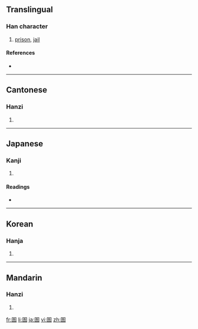 ==Translingual==

===Han character===
{{Han char|rn=31|rad=囗|as=07|sn=10|four=6060<sub>1</sub>|canj=田一一口 (WMMR)}}

# [[prison]], [[jail]]

====References====
* {{Han ref|kx=0219.010|dkj=04775|dj=0446.230|hdz=10719.010|uh=5704|ud=22276|bh=AE46|bd=44614}}

----

==Cantonese==

===Hanzi===
{{yue-hanzi|jyut=|y=yu5}}

# {{defn|Cantonese}}

----

==Japanese==

===Kanji===
{{ja-kanji|grade=|rs=囗07}}

# {{defn|Japanese}}

====Readings====
* {{ja-readings|on=[[ぎょ]] (gyo), [[ご]] (go)|kun=[[ひとや]] (hitoya)}}

----

==Korean==

===Hanja===
{{ko-hanja|hangeul=어|rv=eo|mr=ŏ}}

# {{defn|Korean}}

----

==Mandarin==

===Hanzi===
{{cmn-hanzi|pin=[[yǔ]] ([[yu3]])|wg=yü<sup>3</sup>}}

# {{defn|Mandarin}}

[[fr:圄]]
[[li:圄]]
[[ja:圄]]
[[vi:圄]]
[[zh:圄]]